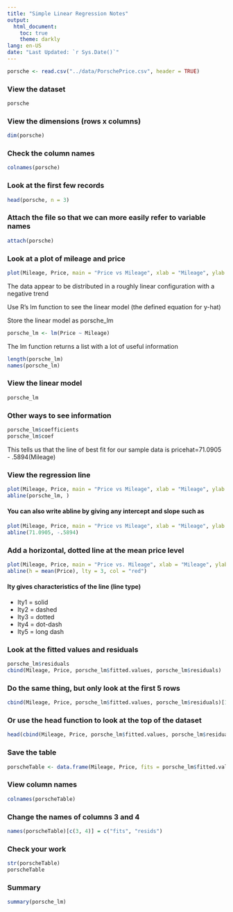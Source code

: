 ```yaml
---
title: "Simple Linear Regression Notes"
output:
  html_document:
    toc: true
    theme: darkly
lang: en-US
date: "Last Updated: `r Sys.Date()`"
---
```


```r
porsche <- read.csv("../data/PorschePrice.csv", header = TRUE)
```

### View the dataset
```r
porsche
```

### View the dimensions (rows x columns)
```r
dim(porsche)
```

### Check the column names
```r
colnames(porsche)
```

### Look at the first few records
```r
head(porsche, n = 3)
```
### Attach the file so that we can more easily refer to variable names
```r
attach(porsche)
```

### Look at a plot of mileage and price
```r
plot(Mileage, Price, main = "Price vs Mileage", xlab = "Mileage", ylab = "Price")
```

The data appear to be distributed in a roughly linear configuration with a negative trend

Use R's lm function to see the linear model (the defined equation for y-hat)

Store the linear model as porsche_lm
```r
porsche_lm <- lm(Price ~ Mileage)
```

The lm function returns a list with a lot of useful information
```r
length(porsche_lm)
names(porsche_lm)
```

### View the linear model
```r
porsche_lm
```

### Other ways to see information
```r
porsche_lm$coefficients
porsche_lm$coef
```

This tells us that the line of best fit for our sample data is pricehat=71.0905 - .5894(Mileage)

### View the regression line
```r
plot(Mileage, Price, main = "Price vs Mileage", xlab = "Mileage", ylab = "Price")
abline(porsche_lm, )
```

#### You can also write abline by giving any intercept and slope such as
```r
plot(Mileage, Price, main = "Price vs Mileage", xlab = "Mileage", ylab = "Price")
abline(71.0905, -.5894)
```

### Add a horizontal, dotted line at the mean price level
```r
plot(Mileage, Price, main = "Price vs. Mileage", xlab = "Mileage", ylab = "Price")
abline(h = mean(Price), lty = 3, col = "red")
```

#### lty gives characteristics of the line (line type)
- lty1 = solid
- lty2 = dashed
- lty3 = dotted
- lty4 = dot-dash
- lty5 = long dash

### Look at the fitted values and residuals
```r
porsche_lm$residuals
cbind(Mileage, Price, porsche_lm$fitted.values, porsche_lm$residuals)
```

### Do the same thing, but only look at the first 5 rows
```r
cbind(Mileage, Price, porsche_lm$fitted.values, porsche_lm$residuals)[1:5, ]
```

### Or use the head function to look at the top of the dataset
```r
head(cbind(Mileage, Price, porsche_lm$fitted.values, porsche_lm$residuals))
```

### Save the table
```r
porscheTable <- data.frame(Mileage, Price, fits = porsche_lm$fitted.values, resids = porsche_lm$residuals)
```

### View column names
```r
colnames(porscheTable)
```

### Change the names of columns 3 and 4
```r
names(porscheTable)[c(3, 4)] = c("fits", "resids")
```

### Check your work
```r
str(porscheTable)
porscheTable
```

### Summary
```r
summary(porsche_lm)
```